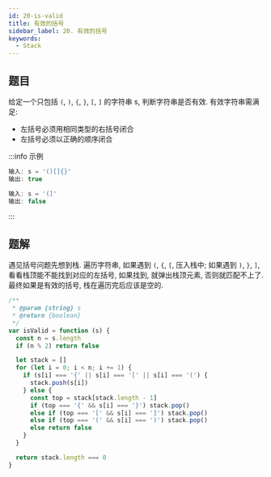 ```yaml
---
id: 20-is-valid
title: 有效的括号
sidebar_label: 20. 有效的括号
keywords:
  - Stack
---
```


## 题目

给定一个只包括 `(`, `)`, `{`, `}`, `[`, `]` 的字符串 s, 判断字符串是否有效. 有效字符串需满足:

- 左括号必须用相同类型的右括号闭合
- 左括号必须以正确的顺序闭合

:::info 示例

```ts
输入: s = '()[]{}'
输出: true
```

```ts
输入: s = '(]'
输出: false
```

:::

## 题解

遇见括号问题先想到栈. 遍历字符串, 如果遇到 `(`, `{`, `[`, 压入栈中; 如果遇到 `)`, `}`, `]`, 看看栈顶能不能找到对应的左括号, 如果找到, 就弹出栈顶元素, 否则就匹配不上了. 最终如果是有效的括号, 栈在遍历完后应该是空的.

```ts
/**
 * @param {string} s
 * @return {boolean}
 */
var isValid = function (s) {
  const n = s.length
  if (n % 2) return false

  let stack = []
  for (let i = 0; i < n; i += 1) {
    if (s[i] === '{' || s[i] === '[' || s[i] === '(') {
      stack.push(s[i])
    } else {
      const top = stack[stack.length - 1]
      if (top === '{' && s[i] === '}') stack.pop()
      else if (top === '[' && s[i] === ']') stack.pop()
      else if (top === '(' && s[i] === ')') stack.pop()
      else return false
    }
  }

  return stack.length === 0
}
```
